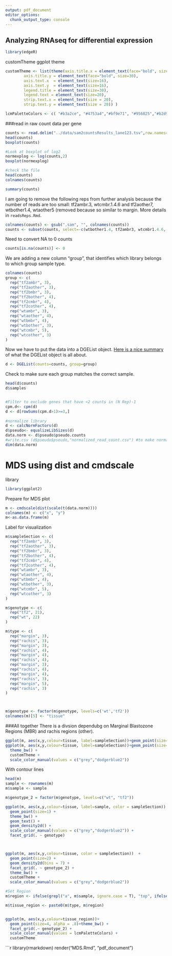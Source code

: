 ```yaml
---
output: pdf_document
editor_options: 
  chunk_output_type: console
---
```



Analyzing RNAseq for differential expression
-------------------------------------------

```r
library(edgeR)
```

customTheme ggplot theme

```r
customTheme <- list(theme(axis.title.x = element_text(face="bold", size=30), 
        axis.title.y = element_text(face="bold", size=30), 
        axis.text.x  = element_text(size=16),
        axis.text.y  = element_text(size=16),
        legend.title = element_text(size=30),
        legend.text = element_text(size=20),
        strip.text.x = element_text(size = 20),
        strip.text.y = element_text(size = 20)) )

lcmPaletteColors <- c( "#b3a2ce", "#4753a4","#bf9e71", "#956025","#b2d9a6", "#0f7c3e")
```

###read in raw count data per gene

```r
counts <- read.delim("../data/sam2countsResults_lane123.tsv",row.names=1)
head(counts)
boxplot(counts)

#Look at boxplot of log2
normexplog <- log(counts,2) 
boxplot(normexplog)
```

```r
#check the file
head(counts)
colnames(counts)
```

```r
summary(counts)
```

I am going to remove the following reps from further analysis because the number of reads are too small: tf2ambr.3, wtcmbr.1.4.6 and tf2aother7, wtbother1.4, wtaother5 (removed because so similar to margin. More details in `readsReps.Rmd`.

```r
colnames(counts) <- gsub(".sam", "", colnames(counts))
counts <- subset(counts, select=-c(wtbother1.4, tf2ambr3, wtcmbr1.4.6, tf2aother7, wtaother5))
```

Need to convert NA to 0 counts
```r
counts[is.na(counts)] <- 0
```

We are adding a new column "group", that identifies which library belongs to which group sample type.

```r
colnames(counts)
group <- c(
  rep("tf2ambr", 3), 
  rep("tf2aother", 3), 
  rep("tf2bmbr", 3), 
  rep("tf2bother", 4), 
  rep("tf2cmbr", 4),
  rep("tf2cother", 4),
  rep("wtambr", 3),
  rep("wtaother", 4),
  rep("wtbmbr", 4),
  rep("wtbother", 3),
  rep("wtcmbr", 5),
  rep("wtcother", 3)
)
```


Now we have to put the data into a DGEList object. [Here is a nice summary](http://davetang.org/muse/2012/01/19/the-dgelist-object-in-r/) of what the DGEList object is all about.

```r
d <- DGEList(counts=counts, group=group)
```

Check to make sure each group matches the correct sample.  

```r
head(d$counts)
d$samples


#Filter to exclude genes that have <2 counts in (N Rep)-1
cpm.d<- cpm(d)
d <- d[rowSums(cpm.d>1)>=3,] 
             
#normalize library
d <- calcNormFactors(d)
d$pseudo<- equalizeLibSizes(d)
data.norm <- d$pseudo$pseudo.counts
#write.csv (d$pseudo$pseudo,"normalized_read_count.csv") #to make normalized read count library
dim(data.norm) 

```

MDS using dist and cmdscale
==========================

library
```r
library(ggplot2)
```
Prepare for MDS plot
```r
m <- cmdscale(dist(scale(t(data.norm))))
colnames(m) <- c("x", "y")
m<-as.data.frame(m)
```

Label for visualization

```r
m$sampleSection <- c(
  rep("tf2ambr", 3), 
  rep("tf2aother", 3), 
  rep("tf2bmbr", 3), 
  rep("tf2bother", 4), 
  rep("tf2cmbr", 4),
  rep("tf2cother", 4),
  rep("wtambr", 3),
  rep("wtaother", 4),
  rep("wtbmbr", 4),
  rep("wtbother", 3),
  rep("wtcmbr", 5),
  rep("wtcother", 3)
)

m$genotype <- c(
  rep("tf2", 21),
  rep("wt", 22)
)

m$type <- c(
  rep("margin", 3), 
  rep("rachis", 3), 
  rep("margin", 3), 
  rep("rachis", 4), 
  rep("margin", 4),
  rep("rachis", 4),
  rep("margin", 3),
  rep("rachis", 4),
  rep("margin", 4),
  rep("rachis", 3),
  rep("margin", 5),
  rep("rachis", 3)
)



m$genotype <- factor(m$genotype, levels=c('wt','tf2'))
colnames(m)[5] <- "tissue"
```


###All together 
There is a divsion dependubg on Marginal Blastozone Regions (MBR) and rachis regions (other).

```r
ggplot(m, aes(x,y,colour=tissue, label=sampleSection))+geom_point(size=1)+theme_bw() + geom_text() 
ggplot(m, aes(x,y,colour=tissue, label=sampleSection))+geom_point(size=1)+theme_bw() + geom_text() + facet_grid(. ~ genotype) +
  theme_bw() +
  customTheme +
  scale_color_manual(values = c("grey","dodgerblue2")) 
```

With contour lines

```r
head(m)
sample <- rownames(m) 
m$sample <- sample

m$genotype_2 = factor(m$genotype, levels=c("wt", "tf2"))

ggplot(m, aes(x,y,colour=tissue, label=sample, color = sampleSection))  +
  geom_point(size=1) +
  theme_bw() + 
  geom_text() + 
  geom_density2d() + 
  scale_color_manual(values = c("grey","dodgerblue2")) +
  facet_grid(. ~ genotype)



ggplot(m, aes(x,y,colour=tissue, color = sampleSection))  +
  geom_point(size=2) +
  geom_density2d(bins = 7) + 
  facet_grid(. ~ genotype_2) +
  theme_bw() +
  customTheme +
  scale_color_manual(values = c("grey","dodgerblue2")) 

#Set Region
m$region <- ifelse(grepl("a", m$sample, ignore.case = T), "top", ifelse(grepl("c", m$sample, ignore.case = T), "base", "middle"))

m$tissue_region <- paste0(m$type, m$region)


ggplot(m, aes(x,y,colour=tissue_region))+
  geom_point(size=4, alpha = .8)+theme_bw() + 
  facet_grid(.~ genotype_2) +
  scale_color_manual(values = lcmPaletteColors) +
  customTheme


```


```r
library(rmarkdown)
render("MDS.Rmd", "pdf_document")
